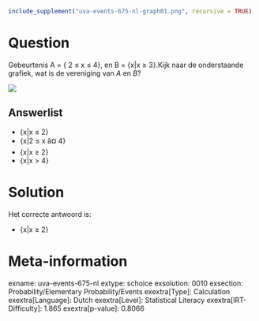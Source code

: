 ```r
include_supplement("uva-events-675-nl-graph01.png", recursive = TRUE)
```

Question
========

Gebeurtenis A = { 2 ≤ x ≤ 4}, en B = {x\|x ≥ 3}.Kijk naar de
onderstaande grafiek, wat is de vereniging van *A* en *B*?


![](uva-events-675-nl-graph01.png)

Answerlist
----------

* {x|x ≤ 2}
* {x|2 ≤ x â¤ 4}
* {x|x ≥ 2}
* {x|x > 4}

Solution
========

Het correcte antwoord is: 

* {x|x ≥ 2}

Meta-information
================
exname: uva-events-675-nl
extype: schoice
exsolution: 0010
exsection: Probability/Elementary Probability/Events
exextra[Type]: Calculation
exextra[Language]: Dutch
exextra[Level]: Statistical Literacy
exextra[IRT-Difficulty]: 1.865
exextra[p-value]: 0.8066

